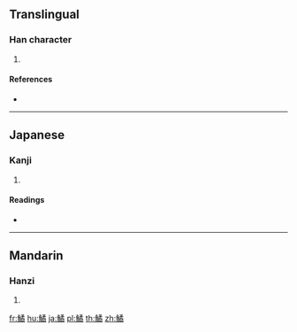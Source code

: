 {{character info/new}}
==Translingual==

===Han character===
{{Han char|rn=195|rad=魚|as=12|sn=23|four=27327|canj=NFNHB}}

# {{defn|Han|sort=魚12}}

====References====
* {{Han ref|kx=1477.320|dkj=46473|hdz=74715.120|uh=9C4A|ud=40010|bh=F85A|bd=63578}}

----

==Japanese==

===Kanji===
{{ja-kanji|grade=|rs=魚12}}

# {{defn|lang=ja|sort=魚12}}

====Readings====
* {{ja-readings|on=[[いつ]] (itsu), [[いち]] (ichi), [[しゅつ]] (shutsu), [[じゅち]] (juchi)|kun=}}

----

==Mandarin==

===Hanzi===
{{cmn-hanzi|pin=[[jué]] ([[jue2]])|wg=chüeh<sup>2</sup>}}

# {{defn|lang=cmn|sort=魚12}}

[[fr:鱊]]
[[hu:鱊]]
[[ja:鱊]]
[[pl:鱊]]
[[th:鱊]]
[[zh:鱊]]
